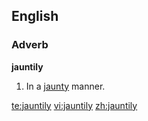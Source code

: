 ==English==

===Adverb===
'''jauntily'''

#In a [[jaunty]] manner.

[[te:jauntily]]
[[vi:jauntily]]
[[zh:jauntily]]